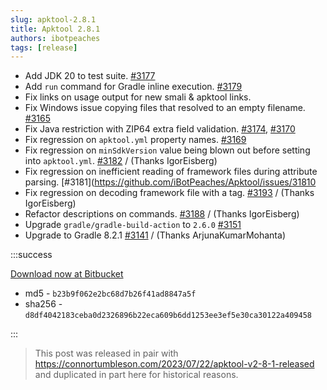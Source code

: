 ```yaml
---
slug: apktool-2.8.1
title: Apktool 2.8.1
authors: ibotpeaches
tags: [release]
---
```


- Add JDK 20 to test suite. [#3177](https://github.com/iBotPeaches/Apktool/pull/3177)
- Add `run` command for Gradle inline execution. [#3179](https://github.com/iBotPeaches/Apktool/pull/3179)
- Fix links on usage output for new smali & apktool links.
- Fix Windows issue copying files that resolved to an empty filename. [#3165](https://github.com/iBotPeaches/Apktool/issues/3165)
- Fix Java restriction with ZIP64 extra field validation. [#3174](https://github.com/iBotPeaches/Apktool/issues/3174), [#3170](https://github.com/iBotPeaches/Apktool/issues/3170)
- Fix regression on `apktool.yml` property names. [#3169](https://github.com/iBotPeaches/Apktool/issues/3169)
- Fix regression on `minSdkVersion` value being blown out before setting into `apktool.yml`. [#3182](https://github.com/iBotPeaches/Apktool/pull/3182) / (Thanks IgorEisberg)
- Fix regression on inefficient reading of framework files during attribute parsing. [#3181](https://github.com/iBotPeaches/Apktool/issues/31810
- Fix regression on decoding framework file with a tag. [#3193](https://github.com/iBotPeaches/Apktool/pull/3193) / (Thanks IgorEisberg)
- Refactor descriptions on commands. [#3188](https://github.com/iBotPeaches/Apktool/pull/3188) / (Thanks IgorEisberg)
- Upgrade `gradle/gradle-build-action` to `2.6.0` [#3151](https://github.com/iBotPeaches/Apktool/pull/3151)
- Upgrade to Gradle 8.2.1 [#3141](https://github.com/iBotPeaches/Apktool/pull/3141) / (Thanks ArjunaKumarMohanta)

:::success

[Download now at Bitbucket](https://bitbucket.org/iBotPeaches/apktool/downloads/apktool_2.8.1.jar)

- md5 - `b23b9f062e2bc68d7b26f41ad8847a5f`
- sha256 - `d8df4042183ceba0d2326896b22eca609b6dd1253ee3ef5e30ca30122a409458`

:::

> This post was released in pair with https://connortumbleson.com/2023/07/22/apktool-v2-8-1-released and duplicated in part here for historical reasons.
